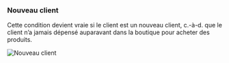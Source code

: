 ### Nouveau client

Cette condition devient vraie si le client est un nouveau client, c.-à-d. que le client n’a jamais dépensé auparavant dans la boutique pour acheter des produits.

<img
  src="/images/essentials/condition-sets/new-customer.webp"
  alt="Nouveau client"
/>
